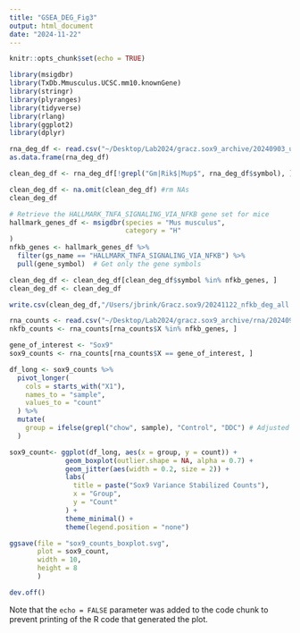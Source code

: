 ```yaml
---
title: "GSEA_DEG_Fig3"
output: html_document
date: "2024-11-22"
---
```


```r
knitr::opts_chunk$set(echo = TRUE)
```

```r
library(msigdbr)
library(TxDb.Mmusculus.UCSC.mm10.knownGene)
library(stringr)
library(plyranges)
library(tidyverse)
library(rlang)
library(ggplot2)
library(dplyr)
```

```r
rna_deg_df <- read.csv("~/Desktop/Lab2024/gracz.sox9_archive/20240903_uninj_inj_DEG_LFCshrink.csv")
as.data.frame(rna_deg_df)

clean_deg_df <- rna_deg_df[!grepl("Gm|Rik$|Mup$", rna_deg_df$symbol), ] #filter Gm and Rik genes

clean_deg_df <- na.omit(clean_deg_df) #rm NAs
clean_deg_df
```

```r
# Retrieve the HALLMARK_TNFA_SIGNALING_VIA_NFKB gene set for mice
hallmark_genes_df <- msigdbr(species = "Mus musculus", 
                             category = "H"
)
nfkb_genes <- hallmark_genes_df %>%
  filter(gs_name == "HALLMARK_TNFA_SIGNALING_VIA_NFKB") %>%
  pull(gene_symbol)  # Get only the gene symbols

clean_deg_df <- clean_deg_df[clean_deg_df$symbol %in% nfkb_genes, ]
clean_deg_df <- clean_deg_df

write.csv(clean_deg_df,"/Users/jbrink/Gracz.sox9/20241122_nfkb_deg_all.csv")
```


```r
rna_counts <- read.csv("~/Desktop/Lab2024/gracz.sox9_archive/rna/20240918_uninj_inj_counts.csv")
nkfb_counts <- rna_counts[rna_counts$X %in% nfkb_genes, ]

gene_of_interest <- "Sox9"
sox9_counts <- rna_counts[rna_counts$X == gene_of_interest, ]

df_long <- sox9_counts %>%
  pivot_longer(
    cols = starts_with("X1"),
    names_to = "sample",
    values_to = "count"
  ) %>%
  mutate(
    group = ifelse(grepl("chow", sample), "Control", "DDC") # Adjusted based on actual naming convention
  )

sox9_count<- ggplot(df_long, aes(x = group, y = count)) +
              geom_boxplot(outlier.shape = NA, alpha = 0.7) +
              geom_jitter(aes(width = 0.2, size = 2)) +
              labs(
                title = paste("Sox9 Variance Stabilized Counts"),
                x = "Group",
                y = "Count"
              ) +
              theme_minimal() +
              theme(legend.position = "none")

ggsave(file = "sox9_counts_boxplot.svg",
       plot = sox9_count,
       width = 10,
       height = 8
       )

dev.off()
```

Note that the `echo = FALSE` parameter was added to the code chunk to prevent printing of the R code that generated the plot.
